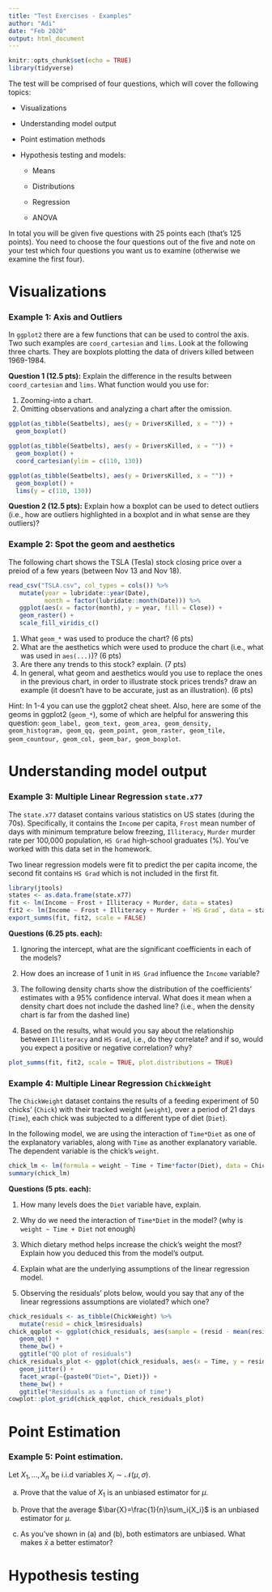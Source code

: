```yaml
---
title: "Test Exercises - Examples"
author: "Adi"
date: "Feb 2020"
output: html_document
---
```


```r
knitr::opts_chunk$set(echo = TRUE)
library(tidyverse)
```

The test will be comprised of four questions, which will cover the following topics:

   * Visualizations
   
   * Understanding model output
   
   * Point estimation methods
   
   * Hypothesis testing and models:
   
      * Means
      
      * Distributions
      
      * Regression
      
      * ANOVA
   
In total you will be given five questions with 25 points each (that's 125 points). You need to choose the four questions out of the five and note on your test which four questions you want us to examine (otherwise we examine the first four).
   
# Visualizations

### Example 1: Axis and Outliers

In `ggplot2` there are a few functions that can be used to control the axis. Two such examples are `coord_cartesian` and `lims`. Look at the following three charts. They are boxplots plotting the data of drivers killed between 1969-1984. 

**Question 1 (12.5 pts):** Explain the difference in the results between `coord_cartesian` and `lims`. What function would you use for:

   1. Zooming-into a chart.
   2. Omitting observations and analyzing a chart after the omission.

```r

ggplot(as_tibble(Seatbelts), aes(y = DriversKilled, x = "")) + 
  geom_boxplot()

ggplot(as_tibble(Seatbelts), aes(y = DriversKilled, x = "")) + 
  geom_boxplot() + 
  coord_cartesian(ylim = c(110, 130))

ggplot(as_tibble(Seatbelts), aes(y = DriversKilled, x = "")) + 
  geom_boxplot() + 
  lims(y = c(110, 130))

```

**Question 2 (12.5 pts):** Explain how a boxplot can be used to detect outliers (i.e., how are outliers highlighted in a boxplot and in what sense are they outliers)?

### Example 2: Spot the geom and aesthetics

The following chart shows the TSLA (Tesla) stock closing price over a preiod of a few years (between Nov 13 and Nov 18). 

```r
read_csv("TSLA.csv", col_types = cols()) %>% 
   mutate(year = lubridate::year(Date),
          month = factor(lubridate::month(Date))) %>% 
   ggplot(aes(x = factor(month), y = year, fill = Close)) + 
   geom_raster() + 
   scale_fill_viridis_c()
```

   1. What `geom_*` was used to produce the chart? (6 pts)
   2. What are the aesthetics which were used to produce the chart (i.e., what was used in `aes(...)`)? (6 pts)
   3. Are there any trends to this stock? explain. (7 pts)
   4. In general, what geom and aesthetics would you use to replace the ones in the previous chart, in order to illustrate stock prices trends? draw an example (it doesn't have to be accurate, just as an illustration). (6 pts)
   
Hint: In 1-4 you can use the ggplot2 cheat sheet. Also, here are some of the geoms in ggplot2 (`geom_*`), some of which are helpful for answering this question: `geom_label, geom_text, geom_area, geom_density, geom_histogram, geom_qq, geom_point, geom_raster, geom_tile, geom_countour, geom_col, geom_bar, geom_boxplot`.

# Understanding model output

### Example 3: Multiple Linear Regression `state.x77`

The `state.x77` dataset contains various statistics on US states (during the 70s). Specifically, it contains the `Income` per capita, `Frost` mean number of days with minimum temprature below freezing, `Illiteracy`, `Murder` murder rate per 100,000 population, `HS Grad` high-school graduates (%). You've worked with this data set in the homework.

Two linear regression models were fit to predict the per capita income, the second fit contains `HS Grad` which is not included in the first fit.

```r
library(jtools)
states <- as.data.frame(state.x77)
fit <- lm(Income ~ Frost + Illiteracy + Murder, data = states)
fit2 <- lm(Income ~ Frost + Illiteracy + Murder + `HS Grad`, data = states)
export_summs(fit, fit2, scale = FALSE)
```

**Questions (6.25 pts. each):**

   1. Ignoring the intercept, what are the significant coefficients in each of the models?

   2. How does an increase of 1 unit in `HS Grad` influence the `Income` variable?

   3. The following density charts show the distribution of the coefficients' estimates with a 95% confidence interval. What does it mean when a density chart does not include the dashed line? (i.e., when the density chart is far from the dashed line)
   
   4. Based on the results, what would you say about the relationship between `Illiteracy` and `HS Grad`, i.e., do they correlate? and if so, would you expect a positive or negative correlation? why?

```r
plot_summs(fit, fit2, scale = TRUE, plot.distributions = TRUE)
```

   
### Example 4: Multiple Linear Regression `ChickWeight`

The `ChickWeight` dataset contains the results of a feeding experiment of 50 chicks' (`Chick`) with their tracked weight (`weight`), over a period of 21 days (`Time`), each chick was subjected to a different type of diet (`Diet`).

In the following model, we are using the interaction of `Time*Diet` as one of the explanatory variables, along with `Time` as another explanatory variable. The dependent variable is the chick's `weight`.

```r
chick_lm <- lm(formula = weight ~ Time + Time*factor(Diet), data = ChickWeight)
summary(chick_lm)
```

**Questions (5 pts. each):**

   1. How many levels does the `Diet` variable have, explain.
   
   2. Why do we need the interaction of `Time*Diet` in the model? (why is `weight ~ Time + Diet` not enough)
   
   3. Which dietary method helps increase the chick's weight the most? Explain how you deduced this from the model's output.

   4. Explain what are the underlying assumptions of the linear regression model.
   
   5. Observing the residuals' plots below, would you say that any of the linear regressions assumptions are violated? which one?

```r
chick_residuals <- as_tibble(ChickWeight) %>% 
   mutate(resid = chick_lm$residuals)
chick_qqplot <- ggplot(chick_residuals, aes(sample = (resid - mean(resid))/sd(resid))) + 
   geom_qq() + 
   theme_bw() + 
   ggtitle("QQ plot of residuals")
chick_residuals_plot <- ggplot(chick_residuals, aes(x = Time, y = resid)) + 
   geom_jitter() +
   facet_wrap(~{paste0("Diet=", Diet)}) + 
   theme_bw() + 
   ggtitle("Residuals as a function of time")
cowplot::plot_grid(chick_qqplot, chick_residuals_plot)
```

# Point Estimation

### Example 5: Point estimation.

Let $X_1, \ldots,X_n$ be i.i.d variables $X_i\sim\mathcal{N}(\mu,\sigma)$.

   a. Prove that the value of $X_1$ is an unbiased estimator for $\mu$.
   
   b. Prove that the average $\bar{X}=\frac{1}{n}\sum_i{X_i}$ is an unbiased estimator for $\mu$.
   
   c. As you've shown in (a) and (b), both estimators are unbiased. What makes $\bar{x}$ a better estimator?

# Hypothesis testing